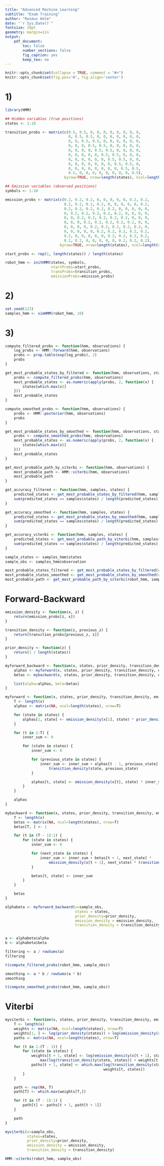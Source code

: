 ```yaml
---
title: "Advanced Machine Learning"
subtitle: "Exam Training"
author: "Rasmus Holm"
date: "`r Sys.Date()`"
fontsize: 10pt
geometry: margin=1in
output:
    pdf_document:
        toc: false
        number_sections: false
        fig_caption: yes
        keep_tex: no
---
```


```r
knitr::opts_chunk$set(collapse = TRUE, comment = "#>")
knitr::opts_chunk$set(fig.pos='H', fig.align='center')
```

# 1)

```r
library(HMM)

## Hidden variables (true positions)
states <- 1:10

transition_probs <- matrix(c(0.5, 0.5, 0, 0, 0, 0, 0, 0, 0, 0,
                             0, 0.5, 0.5, 0, 0, 0, 0, 0, 0, 0,
                             0, 0, 0.5, 0.5, 0, 0, 0, 0, 0, 0,
                             0, 0, 0, 0.5, 0.5, 0, 0, 0, 0, 0,
                             0, 0, 0, 0, 0.5, 0.5, 0, 0, 0, 0,
                             0, 0, 0, 0, 0, 0.5, 0.5, 0, 0, 0,
                             0, 0, 0, 0, 0, 0, 0.5, 0.5, 0, 0,
                             0, 0, 0, 0, 0, 0, 0, 0.5, 0.5, 0,
                             0, 0, 0, 0, 0, 0, 0, 0, 0.5, 0.5,
                             0.5, 0, 0, 0, 0, 0, 0, 0, 0, 0.5),
                           byrow=TRUE, nrow=length(states), ncol=length(states))

## Emission variables (observed positions)
symbols <- 1:10

emission_probs <- matrix(c(0.2, 0.2, 0.2, 0, 0, 0, 0, 0, 0.2, 0.2,
                           0.2, 0.2, 0.2, 0.2, 0, 0, 0, 0, 0, 0.2,
                           0.2, 0.2, 0.2, 0.2, 0.2, 0, 0, 0, 0, 0,
                           0, 0.2, 0.2, 0.2, 0.2, 0.2, 0, 0, 0, 0,
                           0, 0, 0.2, 0.2, 0.2, 0.2, 0.2, 0, 0, 0,
                           0, 0, 0, 0.2, 0.2, 0.2, 0.2, 0.2, 0, 0,
                           0, 0, 0, 0, 0.2, 0.2, 0.2, 0.2, 0.2, 0,
                           0, 0, 0, 0, 0, 0.2, 0.2, 0.2, 0.2, 0.2,
                           0.2, 0, 0, 0, 0, 0, 0.2, 0.2, 0.2, 0.2,
                           0.2, 0.2, 0, 0, 0, 0, 0, 0.2, 0.2, 0.2),
                         byrow=TRUE, nrow=length(states), ncol=length(states))

start_probs <- rep(1, length(states)) / length(states)

robot_hmm <- initHMM(states, symbols,
                     startProbs=start_probs,
                     transProbs=transition_probs,
                     emissionProbs=emission_probs)
```

# 2)

```r
set.seed(123)
samples_hmm <- simHMM(robot_hmm, 10)
```

# 3)

```r
compute_filtered_probs <- function(hmm, observations) {
    log_probs <- HMM::forward(hmm, observations)
    probs <- prop.table(exp(log_probs), 2)
    probs
}

get_most_probable_states_by_filtered <- function(hmm, observations, states) {
    probs <- compute_filtered_probs(hmm, observations)
    most_probable_states <- as.numeric(apply(probs, 2, function(x) {
        states[which.max(x)]
    }))
    most_probable_states
}

compute_smoothed_probs <- function(hmm, observations) {
    probs <- HMM::posterior(hmm, observations)
    probs
}

get_most_probable_states_by_smoothed <- function(hmm, observations, states) {
    probs <- compute_smoothed_probs(hmm, observations)
    most_probable_states <- as.numeric(apply(probs, 2, function(x) {
        states[which.max(x)]
    }))
    most_probable_states
}

get_most_probable_path_by_viterbi <- function(hmm, observations) {
    most_probable_path <- HMM::viterbi(hmm, observations)
    most_probable_path
}

get_accuracy_filtered <- function(hmm, samples, states) {
    predicted_states <- get_most_probable_states_by_filtered(hmm, samples$observation, states)
    sum(predicted_states == samples$states) / length(predicted_states)
}

get_accuracy_smoothed <- function(hmm, samples, states) {
    predicted_states <- get_most_probable_states_by_smoothed(hmm, samples$observation, states)
    sum(predicted_states == samples$states) / length(predicted_states)
}

get_accuracy_viterbi <- function(hmm, samples, states) {
    predicted_states <- get_most_probable_path_by_viterbi(hmm, samples$observation)
    sum(predicted_states == samples$states) / length(predicted_states)
}

sample_states <- samples_hmm$states
sample_obs <- samples_hmm$observation

most_probable_states_filtered <- get_most_probable_states_by_filtered(robot_hmm, sample_obs, states)
most_probable_states_smoothed <- get_most_probable_states_by_smoothed(robot_hmm, sample_obs, states)
most_probable_path <- get_most_probable_path_by_viterbi(robot_hmm, sample_obs)
```

\newpage

# Forward-Backward

```r
emission_density <- function(x, z) {
    return(emission_probs[z, x])
}

transition_density <- function(z, previous_z) {
    return(transition_probs[previous_z, z])
}

prior_density <- function(z) {
    return(1 / length(states))
}

myforward_backward <- function(x, states, prior_density, transition_density, emission_density) {
    alphas <- myforward(x, states, prior_density, transition_density, emission_density)
    betas <- mybackward(x, states, prior_density, transition_density, emission_density)

    list(alpha=alphas, beta=betas)
}

myforward <- function(x, states, prior_density, transition_density, emission_density) {
    T <- length(x)
    alphas <- matrix(NA, ncol=length(states), nrow=T)

    for (state in states) {
        alphas[1, state] <- emission_density(x[1], state) * prior_density(state)
    }

    for (t in 2:T) {
        inner_sum <- 0

        for (state in states) {
            inner_sum <- 0

            for (previous_state in states) {
                inner_sum <- inner_sum + alphas[t - 1, previous_state] *
                    transition_density(state, previous_state)
            }

            alphas[t, state] <- emission_density(x[t], state) * inner_sum
        }
    }

    alphas
}

mybackward <- function(x, states, prior_density, transition_density, emission_density) {
    T <- length(x)
    betas <- matrix(NA, ncol=length(states), nrow=T)
    betas[T, ] <- 1

    for (t in (T - 1):1) {
        for (state in states) {
            inner_sum <- 0

            for (next_state in states) {
                inner_sum <- inner_sum + betas[t + 1, next_state] *
                    emission_density(x[t + 1], next_state) * transition_density(next_state, state)
            }

            betas[t, state] <- inner_sum
        }
    }

    betas
}

alphabeta <- myforward_backward(x=sample_obs,
                                states = states,
                                prior_density=prior_density,
                                emission_density = emission_density,
                                transition_density = transition_density)


a <- alphabeta$alpha
b <- alphabeta$beta

filtering <- a / rowSums(a)
filtering

t(compute_filtered_probs(robot_hmm, sample_obs))

smoothing <- a * b / rowSums(a * b)
smoothing

t(compute_smoothed_probs(robot_hmm, sample_obs))
```

\newpage

# Viterbi

```r
myviterbi <- function(x, states, prior_density, transition_density, emission_density) {
    T <- length(x)
    weights <- matrix(NA, ncol=length(states), nrow=T)
    weights[1, ] <- log(prior_density(states)) + log(emission_density(x[1], states))
    paths <- matrix(NA, ncol=length(states), nrow=T)

    for (t in 1:(T - 1)) {
        for (state in states) {
            weights[t + 1, state] <- log(emission_density(x[t + 1], state)) +
                max(log(transition_density(state, states)) + weights[t, states])
            paths[t + 1, state] <- which.max(log(transition_density(state, states)) +
                                             weights[t, states])
        }
    }

    path <- rep(NA, T)
    path[T] <- which.max(weights[T,])

    for (t in (T - 1):1) {
        path[t] <- paths[t + 1, path[t + 1]]
    }

    path
}

myviterbi(x=sample_obs,
          states=states,
          prior_density=prior_density,
          emission_density = emission_density,
          transition_density = transition_density)

HMM::viterbi(robot_hmm, sample_obs)
```

